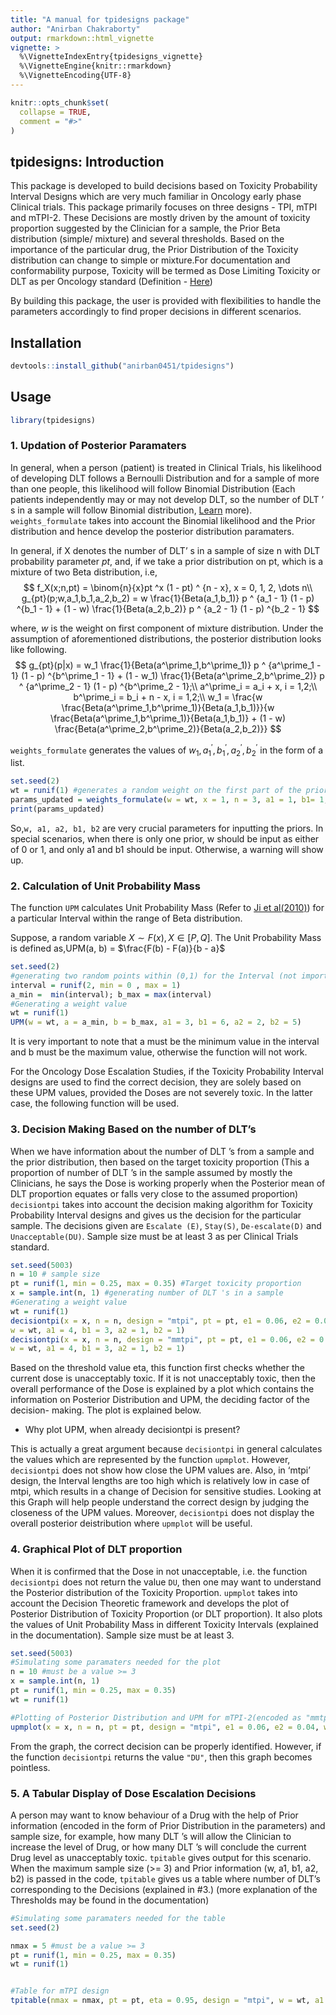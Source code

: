 ```yaml
---
title: "A manual for tpidesigns package"
author: "Anirban Chakraborty"
output: rmarkdown::html_vignette
vignette: >
  %\VignetteIndexEntry{tpidesigns_vignette}
  %\VignetteEngine{knitr::rmarkdown}
  %\VignetteEncoding{UTF-8}
---
```


```r
knitr::opts_chunk$set(
  collapse = TRUE,
  comment = "#>"
)
```

## tpidesigns: Introduction

This package is developed to build decisions based on Toxicity Probability Interval Designs which are very much familiar in Oncology early phase Clinical trials. This package primarily focuses on three designs - TPI, mTPI and mTPI-2. These Decisions are mostly driven by the amount of toxicity proportion suggested by the Clinician for a sample, the Prior Beta distribution (simple/ mixture) and several thresholds. Based on the importance of the particular drug, the Prior Distribution of the Toxicity distribution can change to simple or mixture.For documentation and conformability purpose, Toxicity will be termed as Dose Limiting Toxicity or DLT as per Oncology standard (Definition - [Here](https://www.cancer.gov/publications/dictionaries/cancer-terms/def/dose-limiting))

By building this package, the user is provided with flexibilities to handle the parameters accordingly to find proper decisions in different scenarios. 

## Installation

``` r
devtools::install_github("anirban0451/tpidesigns")
```

## Usage

```r
library(tpidesigns)
```

### 1\. Updation of Posterior Paramaters

In general, when a person (patient) is treated in Clinical Trials, his likelihood of developing DLT follows a Bernoulli Distribution and for a sample of more than one people, this likelihood will follow Binomial Distribution (Each patients independently may or may not develop DLT, so the number of DLT ' s in a sample will follow Binomial distribution, [Learn](https://en.wikipedia.org/wiki/Bernoulli_distribution#Related_distributions) more). `weights_formulate` takes into account the Binomial likelihood and the Prior distribution and hence develop the posterior distribution paramaters. 

In general, if X denotes the number of DLT' s in a sample of size n with DLT probability parameter $pt$, and, if we take a prior distribution on pt, which is a mixture of two Beta distribution, i.e,
$$
f_X(x;n,pt) = \binom{n}{x}pt ^x (1 - pt) ^ {n - x}, x = 0, 1, 2, \dots n\\
g_{pt}(p;w,a_1,b_1,a_2,b_2) = w  \frac{1}{Beta(a_1,b_1)} p ^ {a_1 - 1} (1 - p) ^{b_1 - 1} + (1 - w)  \frac{1}{Beta(a_2,b_2)} p ^ {a_2 - 1} (1 - p) ^{b_2 - 1} 
$$

where, $w$ is the weight on first component of mixture distribution. Under the assumption of aforementioned distributions, the posterior distribution looks like following.
$$
g_{pt}(p|x) = w_1  \frac{1}{Beta(a^\prime_1,b^\prime_1)} p ^ {a^\prime_1 - 1} (1 - p) ^{b^\prime_1 - 1} + (1 - w_1)  \frac{1}{Beta(a^\prime_2,b^\prime_2)} p ^ {a^\prime_2 - 1} (1 - p) ^{b^\prime_2 - 1};\\
a^\prime_i = a_i + x, i = 1,2;\\
b^\prime_i = b_i + n - x, i = 1,2;\\
w_1 = \frac{w  \frac{Beta(a^\prime_1,b^\prime_1)}{Beta(a_1,b_1)}}{w \frac{Beta(a^\prime_1,b^\prime_1)}{Beta(a_1,b_1)} + (1 - w)  \frac{Beta(a^\prime_2,b^\prime_2)}{Beta(a_2,b_2)}}
$$

`weights_formulate` generates the values of $w_1, a^\prime_1, b^\prime_1, a^\prime_2, b^\prime_2$ in the form of a list. 

```r
set.seed(2)
wt = runif(1) #generates a random weight on the first part of the prior distribution
params_updated = weights_formulate(w = wt, x = 1, n = 3, a1 = 1, b1= 1, a2 = 3, b2 = 5)
print(params_updated)
```

So,`w, a1, a2, b1, b2` are very crucial parameters for inputting the priors. In special scenarios, when there is only one prior, w should be input as either of 0 or 1, and only a1 and b1 should be input. Otherwise, a warning will show up.

### 2\. Calculation of Unit Probability Mass

The function `UPM` calculates Unit Probability Mass (Refer to [Ji et al(2010)](https://journals.sagepub.com/doi/pdf/10.1177/1740774510382799)) for a particular Interval within the range of Beta distribution.

Suppose, a random variable $X \sim F(x), X\in[P,Q]$. The Unit Probability Mass is defined as,UPM(a, b) = $\frac{F(b) - F(a)}{b - a}$

```r
set.seed(2)
#generating two random points within (0,1) for the Interval (not important, just for the sake of example)
interval = runif(2, min = 0 , max = 1)
a_min =  min(interval); b_max = max(interval)
#Generating a weight value
wt = runif(1) 
UPM(w = wt, a = a_min, b = b_max, a1 = 3, b1 = 6, a2 = 2, b2 = 5)
```
It is very important to note that a must be the minimum value in the interval and b must be the maximum value, otherwise the function will not work.

For the Oncology Dose Escalation Studies, if the Toxicity Probability Interval designs are used to find the correct decision, they are solely based on these UPM values, provided the Doses are not severely toxic. In the latter case, the following function will be used.

### 3\. Decision Making Based on the number of DLT's

When we have information about the number of DLT 's from a sample and the prior distribution, then based on the target toxicity proportion (This a proportion of number of DLT 's in the sample assumed by mostly the Clinicians, he says the Dose is working properly when the Posterior mean of DLT proportion equates or falls very close to the assumed proportion) `decisiontpi` takes into account the decision making algorithm for Toxicity Probability Interval designs and gives us the decision for the particular sample. The decisions given are `Escalate (E)`, `Stay(S)`, `De-escalate(D)` and `Unacceptable(DU)`. Sample size must be at least 3 as per Clinical Trials standard.

``` r
set.seed(5003)
n = 10 # sample size
pt = runif(1, min = 0.25, max = 0.35) #Target toxicity proportion 
x = sample.int(n, 1) #generating number of DLT 's in a sample
#Generating a weight value
wt = runif(1) 
decisiontpi(x = x, n = n, design = "mtpi", pt = pt, e1 = 0.06, e2 = 0.04, eta = 0.95,
w = wt, a1 = 4, b1 = 3, a2 = 1, b2 = 1)
decisiontpi(x = x, n = n, design = "mmtpi", pt = pt, e1 = 0.06, e2 = 0.04, eta = 0.95,
w = wt, a1 = 4, b1 = 3, a2 = 1, b2 = 1)
```

Based on the threshold value eta, this function first checks whether the current dose is unacceptably toxic. If it is not unacceptably toxic, then the overall performance of the Dose is explained by a plot which contains the information on Posterior Distribution and UPM, the deciding factor of the decision- making. The plot is explained below.

* Why plot UPM, when already decisiontpi is present?

This is actually a great argument because `decisiontpi` in general calculates the values which are represented by the function `upmplot`. However, `decisiontpi` does not show how close the UPM values are. Also, in 'mtpi' design, the Interval lengths are too high which is relatively low in case of mtpi, which results in a change of Decision for sensitive studies. Looking at this Graph will help people understand the correct design by judging the closeness of the UPM values. Moreover, `decisiontpi` does not display the overall posterior deistribution where `upmplot` will be useful.

### 4\. Graphical Plot of DLT proportion

When it is confirmed that the Dose in not unacceptable, i.e. the function `decisiontpi` does not return the value `DU`, then one may want to understand the Posterior distribution of the Toxicity Proportion. `upmplot` takes into account the Decision Theoretic framework and develops the plot of Posterior Distribution of Toxicity Proportion (or DLT proportion). It also plots the values of Unit Probability Mass in different Toxicity Intervals (explained in the documentation). Sample size must be at least 3.

```r
set.seed(5003)
#Simulating some paramaters needed for the plot
n = 10 #must be a value >= 3
x = sample.int(n, 1)
pt = runif(1, min = 0.25, max = 0.35)
wt = runif(1)

#Plotting of Posterior Distribution and UPM for mTPI-2(encoded as "mmtpi" design) design
upmplot(x = x, n = n, pt = pt, design = "mtpi", e1 = 0.06, e2 = 0.04, w = wt, a1 = 4, b1 = 3, a2 = 1, b2 = 1) 

```

From the graph, the correct decision can be properly identified. However, if the function `decisiontpi` returns the value `"DU"`, then this graph becomes pointless.


### 5\. A Tabular Display of Dose Escalation Decisions

A person may want to know behaviour of a Drug with the help of Prior information (encoded in the form of Prior Distribution in the parameters) and sample size, for example, how many DLT 's will allow the Clinician to increase the level of Drug, or how many DLT 's will conclude the current Drug level as unacceptably toxic. `tpitable` gives output for this scenario. When the maximum sample size (>= 3) and Prior information (w, a1, b1, a2, b2) is passed in the code, `tpitable` gives us a table where number of DLT's corresponding to the Decisions (explained in #3.) (more explanation of the Thresholds may be found in the documentation)

```r
#Simulating some paramaters needed for the table
set.seed(2)

nmax = 5 #must be a value >= 3
pt = runif(1, min = 0.25, max = 0.35)
wt = runif(1)


#Table for mTPI design
tpitable(nmax = nmax, pt = pt, eta = 0.95, design = "mtpi", w = wt, a1 = 1, a2 = 1, b1 = 4, b2 = 6) 
```
